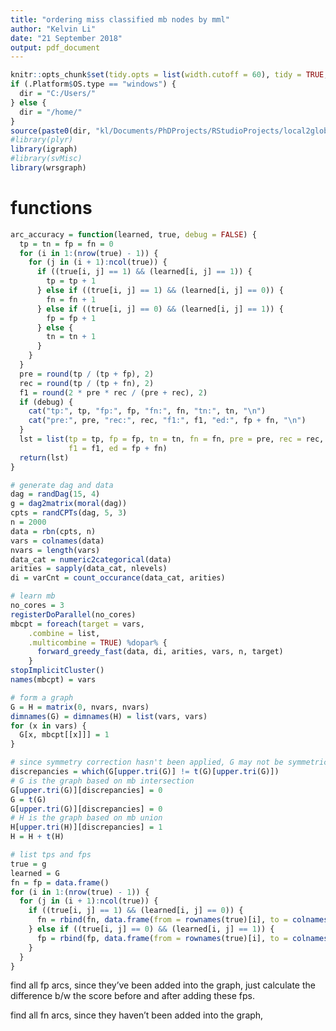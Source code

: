 ```yaml
---
title: "ordering miss classified mb nodes by mml"
author: "Kelvin Li"
date: "21 September 2018"
output: pdf_document
---
```


```r
knitr::opts_chunk$set(tidy.opts = list(width.cutoff = 60), tidy = TRUE, echo = F, eval = T)
if (.Platform$OS.type == "windows") {
  dir = "C:/Users/"
} else {
  dir = "/home/"
}
source(paste0(dir, "kl/Documents/PhDProjects/RStudioProjects/local2global/scripts/load_libraries.R"))
#library(plyr)
library(igraph)
#library(svMisc)
library(wrsgraph)
```

# functions 
```r
arc_accuracy = function(learned, true, debug = FALSE) {
  tp = tn = fp = fn = 0
  for (i in 1:(nrow(true) - 1)) {
    for (j in (i + 1):ncol(true)) {
      if ((true[i, j] == 1) && (learned[i, j] == 1)) {
        tp = tp + 1
      } else if ((true[i, j] == 1) && (learned[i, j] == 0)) {
        fn = fn + 1
      } else if ((true[i, j] == 0) && (learned[i, j] == 1)) {
        fp = fp + 1
      } else {
        tn = tn + 1
      }
    }
  }  
  pre = round(tp / (tp + fp), 2)
  rec = round(tp / (tp + fn), 2)
  f1 = round(2 * pre * rec / (pre + rec), 2)
  if (debug) {
    cat("tp:", tp, "fp:", fp, "fn:", fn, "tn:", tn, "\n")
    cat("pre:", pre, "rec:", rec, "f1:", f1, "ed:", fp + fn, "\n")
  }
  lst = list(tp = tp, fp = fp, tn = tn, fn = fn, pre = pre, rec = rec, 
             f1 = f1, ed = fp + fn)
  return(lst)
}

```


```r
# generate dag and data
dag = randDag(15, 4)
g = dag2matrix(moral(dag))
cpts = randCPTs(dag, 5, 3)
n = 2000
data = rbn(cpts, n)
vars = colnames(data)
nvars = length(vars)
data_cat = numeric2categorical(data)
arities = sapply(data_cat, nlevels)
di = varCnt = count_occurance(data_cat, arities)

# learn mb
no_cores = 3
registerDoParallel(no_cores)
mbcpt = foreach(target = vars,
    .combine = list,
    .multicombine = TRUE) %dopar% {
      forward_greedy_fast(data, di, arities, vars, n, target)
    }
stopImplicitCluster()
names(mbcpt) = vars

# form a graph
G = H = matrix(0, nvars, nvars)
dimnames(G) = dimnames(H) = list(vars, vars)
for (x in vars) {
  G[x, mbcpt[[x]]] = 1
}

# since symmetry correction hasn't been applied, G may not be symmetric
discrepancies = which(G[upper.tri(G)] != t(G)[upper.tri(G)])
# G is the graph based on mb intersection
G[upper.tri(G)][discrepancies] = 0
G = t(G)
G[upper.tri(G)][discrepancies] = 0
# H is the graph based on mb union
H[upper.tri(H)][discrepancies] = 1
H = H + t(H)

# list tps and fps 
true = g
learned = G
fn = fp = data.frame()
for (i in 1:(nrow(true) - 1)) {
  for (j in (i + 1):ncol(true)) {
    if ((true[i, j] == 1) && (learned[i, j] == 0)) {
      fn = rbind(fn, data.frame(from = rownames(true)[i], to = colnames(true)[j]))
    } else if ((true[i, j] == 0) && (learned[i, j] == 1)) {
      fp = rbind(fp, data.frame(from = rownames(true)[i], to = colnames(true)[j]))
    } 
  }
}  

```

find all fp arcs, since they've been added into the graph, just calculate the 
difference b/w the score before and after adding these fps. 

find all fn arcs, since they haven't been added into the graph, 



